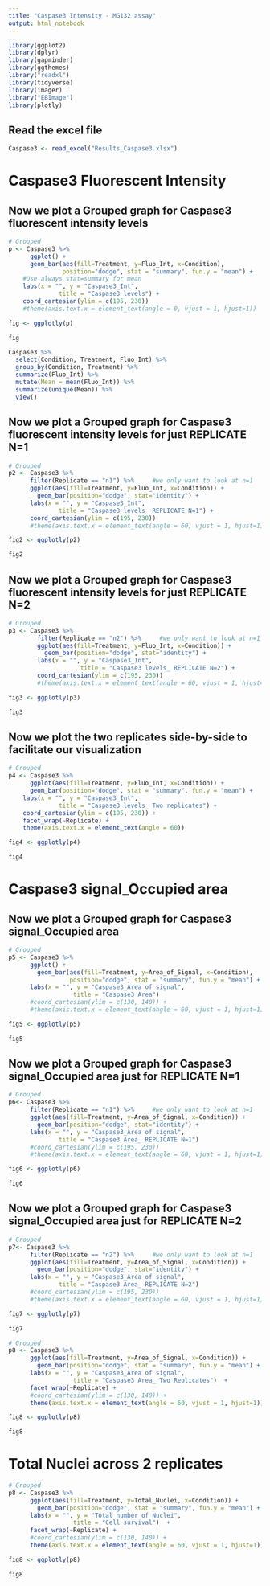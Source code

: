 ```yaml
---
title: "Caspase3 Intensity - MG132 assay"
output: html_notebook
---
```





```r
library(ggplot2)
library(dplyr)
library(gapminder)
library(ggthemes)
library("readxl")
library(tidyverse)
library(imager)
library("EBImage")
library(plotly)
```

## Read the excel file
```r
Caspase3 <- read_excel("Results_Caspase3.xlsx")
```


# Caspase3 Fluorescent Intensity


## Now we plot a Grouped graph for Caspase3 fluorescent intensity levels
```r
 
# Grouped
p <- Caspase3 %>% 
      ggplot() + 
      geom_bar(aes(fill=Treatment, y=Fluo_Int, x=Condition),
               position="dodge", stat = "summary", fun.y = "mean") +   
    #Use always stat=summary for mean
    labs(x = "", y = "Caspase3_Int", 
              title = "Caspase3 levels") +
    coord_cartesian(ylim = c(195, 230))
    #theme(axis.text.x = element_text(angle = 0, vjust = 1, hjust=1))

fig <- ggplotly(p)

fig
```

```r
Caspase3 %>% 
  select(Condition, Treatment, Fluo_Int) %>% 
  group_by(Condition, Treatment) %>% 
  summarize(Fluo_Int) %>% 
  mutate(Mean = mean(Fluo_Int)) %>%
  summarize(unique(Mean)) %>%
  view()

```


## Now we plot a Grouped graph for Caspase3 fluorescent intensity levels for just REPLICATE N=1
```r
 
# Grouped
p2 <- Caspase3 %>% 
      filter(Replicate == "n1") %>%     #we only want to look at n=1
      ggplot(aes(fill=Treatment, y=Fluo_Int, x=Condition)) + 
        geom_bar(position="dodge", stat="identity") +
      labs(x = "", y = "Caspase3_Int", 
              title = "Caspase3 levels_ REPLICATE N=1") +
      coord_cartesian(ylim = c(195, 230)) 
      #theme(axis.text.x = element_text(angle = 60, vjust = 1, hjust=1))

fig2 <- ggplotly(p2)

fig2
```

## Now we plot a Grouped graph for Caspase3 fluorescent intensity levels for just REPLICATE N=2
```r
 
# Grouped
p3 <- Caspase3 %>% 
        filter(Replicate == "n2") %>%     #we only want to look at n=1
        ggplot(aes(fill=Treatment, y=Fluo_Int, x=Condition)) + 
          geom_bar(position="dodge", stat="identity") +
        labs(x = "", y = "Caspase3_Int", 
                    title = "Caspase3 levels_ REPLICATE N=2") +
        coord_cartesian(ylim = c(195, 230)) 
        #theme(axis.text.x = element_text(angle = 60, vjust = 1, hjust=1))

fig3 <- ggplotly(p3)

fig3

```


## Now we plot the two replicates side-by-side to facilitate our visualization

```r
 
# Grouped
p4 <- Caspase3 %>% 
      ggplot(aes(fill=Treatment, y=Fluo_Int, x=Condition)) + 
      geom_bar(position="dodge", stat = "summary", fun.y = "mean") +   #Use always stat=summary for mean
    labs(x = "", y = "Caspase3_Int", 
              title = "Caspase3 levels_ Two replicates") +
    coord_cartesian(ylim = c(195, 230)) +
    facet_wrap(~Replicate) +
    theme(axis.text.x = element_text(angle = 60))

fig4 <- ggplotly(p4)

fig4
```




# Caspase3 signal_Occupied area


## Now we plot a Grouped graph for Caspase3 signal_Occupied area
```r
 
# Grouped
p5 <- Caspase3 %>% 
      ggplot() + 
        geom_bar(aes(fill=Treatment, y=Area_of_Signal, x=Condition),
                 position="dodge", stat = "summary", fun.y = "mean") +
      labs(x = "", y = "Caspase3_Area of signal", 
                  title = "Caspase3 Area")  
      #coord_cartesian(ylim = c(130, 140)) +
      #theme(axis.text.x = element_text(angle = 60, vjust = 1, hjust=1))

fig5 <- ggplotly(p5)

fig5
```


## Now we plot a Grouped graph for Caspase3 signal_Occupied area just for REPLICATE N=1

```r
 
# Grouped
p6<- Caspase3 %>% 
      filter(Replicate == "n1") %>%     #we only want to look at n=1
      ggplot(aes(fill=Treatment, y=Area_of_Signal, x=Condition)) + 
        geom_bar(position="dodge", stat="identity") +
      labs(x = "", y = "Caspase3_Area of signal", 
              title = "Caspase3 Area_ REPLICATE N=1") 
      #coord_cartesian(ylim = c(195, 230)) 
      #theme(axis.text.x = element_text(angle = 60, vjust = 1, hjust=1))

fig6 <- ggplotly(p6)

fig6

```

## Now we plot a Grouped graph for Caspase3 signal_Occupied area just for REPLICATE N=2

```r
 
# Grouped
p7<- Caspase3 %>% 
      filter(Replicate == "n2") %>%     #we only want to look at n=1
      ggplot(aes(fill=Treatment, y=Area_of_Signal, x=Condition)) + 
        geom_bar(position="dodge", stat="identity") +
      labs(x = "", y = "Caspase3_Area of signal", 
              title = "Caspase3 Area_ REPLICATE N=2") 
      #coord_cartesian(ylim = c(195, 230)) 
      #theme(axis.text.x = element_text(angle = 60, vjust = 1, hjust=1))

fig7 <- ggplotly(p7)

fig7

```


```r
 
# Grouped
p8 <- Caspase3 %>% 
      ggplot(aes(fill=Treatment, y=Area_of_Signal, x=Condition)) + 
        geom_bar(position="dodge", stat = "summary", fun.y = "mean") +
      labs(x = "", y = "Caspase3_Area of signal", 
                  title = "Caspase3 Area_ Two Replicates")  +
      facet_wrap(~Replicate) +
      #coord_cartesian(ylim = c(130, 140)) +
      theme(axis.text.x = element_text(angle = 60, vjust = 1, hjust=1))

fig8 <- ggplotly(p8)

fig8

```


# Total Nuclei across 2 replicates

```r
 
# Grouped
p8 <- Caspase3 %>% 
      ggplot(aes(fill=Treatment, y=Total_Nuclei, x=Condition)) + 
        geom_bar(position="dodge", stat = "summary", fun.y = "mean") +
      labs(x = "", y = "Total number of Nuclei", 
                  title = "Cell survival")  +
      facet_wrap(~Replicate) +
      #coord_cartesian(ylim = c(130, 140)) +
      theme(axis.text.x = element_text(angle = 60, vjust = 1, hjust=1))

fig8 <- ggplotly(p8)

fig8

```
